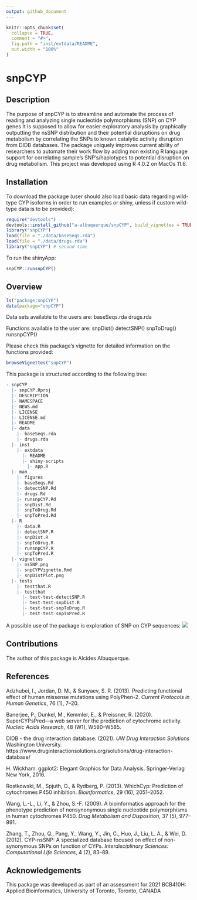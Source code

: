 ```yaml
---
output: github_document
---
```



```r
knitr::opts_chunk$set(
  collapse = TRUE,
  comment = "#>",
  fig.path = "inst/extdata/README",
  out.width = "100%"
)
```

# snpCYP

## Description

The purpose of snpCYP is to streamline and automate the process of
reading and analyzing single nucleotide polymorphisms (SNP) on CYP genes
It is supposed to allow for easier exploratory analysis by graphically 
outputting the nsSNP distribution and their potential disruptions on drug 
metabolism by correlating the SNPs to known catalytic activity disruption
from DIDB databases. The package uniquely improves current 
ability of researchers to automate their work flow by adding non existing 
R language support for correlating sample’s SNP’s/haplotypes to potential 
disruption on drug metabolism. This project was developed using R 4.0.2 on 
MacOs 11.6.


## Installation

To download the package (user should also load basic data regarding wild-type
CYP isoforms in order to run examples or shiny, unless if custom wild-type data 
is to be provided):

```r
require("devtools")
devtools::install_github("a-albuquerque/snpCYP", build_vignettes = TRUE)
library("snpCYP")
load(file = "./data/baseSeqs.rda")
load(file = "./data/drugs.rda")
library("snpCYP") # second time
```

To run the shinyApp:
```r
snpCYP::runsnpCYP()
```

## Overview

```r
ls("package:snpCYP")
data(package="snpCYP")
```

Data sets available to the users are:
baseSeqs.rda
drugs.rda


Functions available to the user are: 
snpDist()
detectSNP()
snpToDrug()
runsnpCYP()

Please check this package's vignette for detailed information on the functions
provided: 

```r
browseVignettes("snpCYP")
```

This package is structured according to the following tree:

```r
- snpCYP
  |- snpCYP.Rproj
  |- DESCRIPTION
  |- NAMESPACE
  |- NEWS.md
  |- LICENSE
  |- LICENSE.md
  |- README
  |- data
    |- baseSeqs.rda
    |- drugs.rda
  |- inst
    |- extdata
      |- README
      |- shiny-scripts
        |- app.R
  |- man
    |- figures
    |- baseSeqs.Rd
    |- detectSNP.Rd
    |- drugs.Rd
    |- runsnpCYP.Rd
    |- snpDist.Rd
    |- snpToDrug.Rd
    |- snpToPred.Rd
  |- R
    |- data.R
    |- detectSNP.R
    |- snpDist.R
    |- snpToDrug.R
    |- runsnpCYP.R
    |- snpToPred.R
  |- vignettes
    |- nsSNP.png
    |- snpCYPVignette.Rmd
    |- snpDistPlot.png
  |- tests
    |- testthat.R
    |- testthat
      |- test-test-detectSNP.R
      |- test-test-snpDist.R
      |- test-test-snpToDrug.R
      |- test-test-snpToPred.R
```
A possible use of the package is exploration of SNP on CYP sequences:
![](./inst/extdata/README/Overview.png)

## Contributions
The author of this package is Alcides Albuquerque.


## References
Adzhubei, I., Jordan, D. M., & Sunyaev, S. R. (2013). Predicting functional effect of human missense mutations using PolyPhen-2. *Current Protocols in Human Genetics*, 76 (1), 7–20.

Banerjee, P., Dunkel, M., Kemmler, E., & Preissner, R. (2020). SuperCYPsPred—a web server for the prediction of cytochrome activity. *Nucleic Acids Research*, 48 (W1), W580–W585. 

DIDB - the drug interaction database. (2021). *UW Drug Interaction Solutions* Washington University. https://www.druginteractionsolutions.org/solutions/drug-interaction-database/

H. Wickham. ggplot2: Elegant Graphics for Data Analysis. Springer-Verlag New York, 2016.

Rostkowski, M., Spjuth, O., & Rydberg, P. (2013). WhichCyp: Prediction of cytochromes P450 inhibition. *Bioinformatics*, 29 (16), 2051–2052.

Wang, L.-L., Li, Y., & Zhou, S.-F. (2009). A bioinformatics approach for the phenotype prediction of nonsynonymous single nucleotide polymorphisms in human cytochromes P450. *Drug Metabolism and Disposition*, 37 (5), 977–991.

Zhang, T., Zhou, Q., Pang, Y., Wang, Y., Jin, C., Huo, J., Liu, L. A., & Wei, D. (2012). CYP-nsSNP: A specialized database focused on effect of non-synonymous SNPs on function of CYPs. *Interdisciplinary Sciences: Computational Life Sciences*, 4 (2), 83–89.


## Acknowledgements
This package was developed as part of an assessment for 2021 BCB410H: Applied Bioinformatics, University of Toronto, Toronto, CANADA


